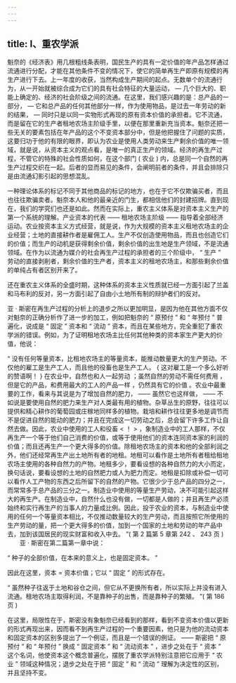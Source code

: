 ```yaml
---
---
---
```

title: I、重农学派
---




魁奈的《经济表》用几根粗线条表明，国民生产的具有一定价值的年产品怎样通过流通进行分配，才能在其他条件不变的情况下，使它的简单再生产即原有规模的再生产进行下去。上一年度的收获，当然构成生产期间的起点。无数单个的流通行为，从一开始就被综合成为它们的具有社会特征的大量运动， — 几个巨大的、职能上确定的、经济的社会阶级之间的流通。在这里，我们感兴趣的是：总产品的一部分， — 它和总产品的任何其他部分一样，作为使用物品，是过去一年劳动的新的结果， — 同时只是以同一实物形式再现的原有资本价值的承担者。它不流通，而是留在它的生产者租地农场主阶级手里，以便在那里重新充当资本。魁奈还把一些无关的要素包括在年产品的这个不变资本部分中，但是他把握住了问题的实质，这要归功于他的有限的眼界，即认为农业是使用人类劳动来生产剩余价值的唯一领域，就是说，从资本主义的观点看，是唯一的真正生产的领域。经济的再生产过程，不管它的特殊的社会性质如何，在这个部门 ( 农业 ) 内，总是同一个自然的再生产过程交织在一起。后者的显而易见的条件，会阐明前者的条件，并且会排除只是由流通幻影引起的思想混乱。

一种理论体系的标记不同于其他商品的标记的地方，也在于它不仅欺骗买者，而且也往往欺骗卖者。魁奈本人和他的最亲近的门生，都相信他们的封建招牌。直到现在，我们的学究们也还是如此。然而在实际上，重农主义体系是对资本主义生产的第一个系统的理解。产业资本的代表 —— 租地农场主阶级 —— 指导着全部经济运动。农业按资本主义方式经营，就是说，作为大规模的资本主义租地农场主的企业经营；土地的直接耕作者是雇佣工人。生产不仅创造使用物品，而且也创造它们的价值；而生产的动机是获得剩余价值，剩余价值的出生地是生产领域，不是流通领域。在作为以流通为媒介的社会再生产过程的承担者的三个阶级中， “ 生产 ” 劳动的直接剥削者，剩余价值的生产者，资本主义的租地农场主，和那些剩余价值的单纯占有者区别开来了。

还在重农主义体系的全盛时期，这种体系的资本主义性质就已经一方面引起了兰盖和马布利的反对，另一方面引起了自由小土地所有制的辩护者们的反对。

亚 · 斯密在再生产过程的分析上的退步之所以更加明显，是因为他在其他方面不仅对魁奈的正确分析作了进一步的加工，例如把魁奈的 “ 原预付 ” 和 “ 年预付 ” 普遍化，说成是 “ 固定 ” 资本和 “ 流动 ” 资本，而且在某些地方，完全重犯了重农学派的错误。例如，为了证明租地农场主比任何其他种类的资本家生产更大的价值，他说：

 “ 没有任何等量资本，比租地农场主的等量资本，能推动数量更大的生产劳动。不仅他的雇工是生产工人，而且他的役畜也是生产工人。 { 这对雇工是一个多么好听的赞语啊！ } 在农业中，自然也和人一起劳动 ；虽然自然的劳动不需任何费用 ，但是它的产品，和费用最大的工人的产品一样 ，仍然具有它的价值 。农业中最重要的工作，看来与其说是为了增加自然的肥力， —— 虽然它也这样做， —— 不如说是要使用自然的肥力来生产对人类最有用的植物。杂草丛生的原野，往往可以提供和精心耕作的葡萄园或庄稼地同样多的植物。栽培和耕作往往更多地是调节而不是促进自然的能动的肥力；并且在完成这一切劳动之后，总会留下许多工作让自然去做。因此，农业中使用的工人和役畜 < ！ > ，象制造业中的工人那样，不仅再生产一个等于他们自己消费的价值，或等于使用他们的资本连同资本家的利润的价值；而且还再生产一个更大得多的价值。除租地农场主的资本和他的全部利润之外，他们还经常再生产出土地所有者的地租。地租可以看作是土地所有者租给租地农场主使用的各种自然力的产物。地租多少，要看设想的各种自然力的大小而定，换句话说，要看设想的土地的自然肥力或人为肥力而定。地租是扣除或补偿一切可以看作人工产物的东西之后所留下的自然的产物。它很少少于总产品的四分之一，而常常多于总产品的三分之一。制造业中使用的等量生产劳动，决不可能引起这样大的再生产。在制造业中，自然什么也没有做，一切都是人做的；并且再生产必须始终和实行再生产的当事人的力量成比例。因此，投于农业的资本，与制造业中使用的任何一个等量资本相比，不仅推动数量较大的生产劳动，而且按照它所使用的生产劳动的量，把一个更大得多的价值，加到一个国家的土地和劳动的年产品中去，加到该国居民的现实财富和收入中去。 ”( 第 2 篇第 5 章第 242 、 243 页 ) 　　亚 · 斯密在第二篇第一章中说：

 “ 种子的全部价值，在本来的意义上，也是固定资本。 ”

因此在这里，资本 = 资本价值；它以 “ 固定 ” 的形式存在。

 “ 虽然种子往返于土地和谷仓之间，但它从不更换所有者，所以实际上并没有进入流通。租地农场主取得利润，不是靠种子的出售，而是靠种子的繁殖。 ”( 第 186 页 )

在这里，局限性在于，斯密没有象魁奈已经看到的那样，看到不变资本价值以更新的形式再现出来，因而看不到再生产过程的一个重要因素，他只是为他的流动资本和固定资本的区别多提出了一个例证，而且是一个错误的例证。 —— 斯密把 “ 原预付 ” 和 “ 年预付 ” 换成 “ 固定资本 ” 和 “ 流动资本 ” ，进步之处在于 “ 资本 ” 这个名词，他使资本这个概念普遍化，摆脱了重农学派特别注意把它应用于 “ 农业 ” 领域这种情况；退步之处在于把 “ 固定 ” 和 “ 流动 ” 理解为决定性的区别，并且坚持不变。